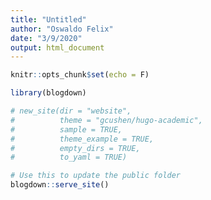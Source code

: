 ```yaml
---
title: "Untitled"
author: "Oswaldo Felix"
date: "3/9/2020"
output: html_document
---
```


```r
knitr::opts_chunk$set(echo = F)

library(blogdown)
```

```r
# new_site(dir = "website",
#          theme = "gcushen/hugo-academic", 
#          sample = TRUE, 
#          theme_example = TRUE, 
#          empty_dirs = TRUE,
#          to_yaml = TRUE)
```

```r
# Use this to update the public folder
blogdown::serve_site()
```

